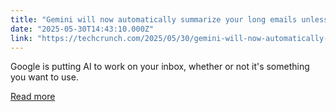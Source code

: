 ```yaml
---
title: "Gemini will now automatically summarize your long emails unless you opt out"
date: "2025-05-30T14:43:10.000Z"
link: "https://techcrunch.com/2025/05/30/gemini-will-now-automatically-summarize-your-long-emails-unless-you-opt-out/"
---
```


Google is putting AI to work on your inbox, whether or not it's something you want to use.

[Read more](https://techcrunch.com/2025/05/30/gemini-will-now-automatically-summarize-your-long-emails-unless-you-opt-out/)
